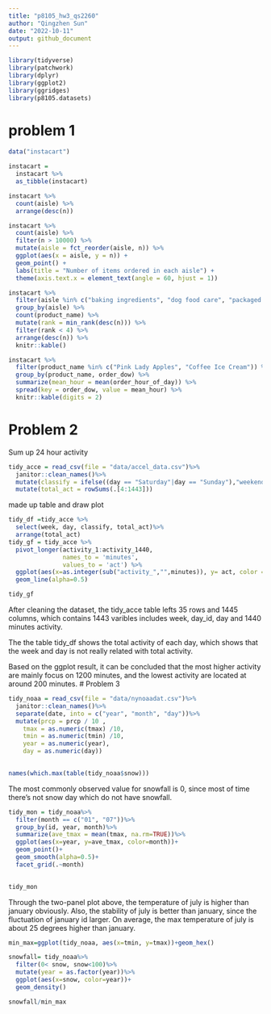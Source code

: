 ```yaml
---
title: "p8105_hw3_qs2260"
author: "Qingzhen Sun"
date: "2022-10-11"
output: github_document
---
```


```r
library(tidyverse)
library(patchwork)
library(dplyr)
library(ggplot2)
library(ggridges)
library(p8105.datasets)

```
# problem 1
```r

data("instacart")

instacart = 
  instacart %>% 
  as_tibble(instacart)
```

```r
instacart %>% 
  count(aisle) %>% 
  arrange(desc(n))
```

```r
instacart %>% 
  count(aisle) %>% 
  filter(n > 10000) %>% 
  mutate(aisle = fct_reorder(aisle, n)) %>% 
  ggplot(aes(x = aisle, y = n)) + 
  geom_point() + 
  labs(title = "Number of items ordered in each aisle") +
  theme(axis.text.x = element_text(angle = 60, hjust = 1))
```

```r
instacart %>% 
  filter(aisle %in% c("baking ingredients", "dog food care", "packaged vegetables fruits")) %>%
  group_by(aisle) %>% 
  count(product_name) %>% 
  mutate(rank = min_rank(desc(n))) %>% 
  filter(rank < 4) %>% 
  arrange(desc(n)) %>%
  knitr::kable()
```
```r
instacart %>%
  filter(product_name %in% c("Pink Lady Apples", "Coffee Ice Cream")) %>%
  group_by(product_name, order_dow) %>%
  summarize(mean_hour = mean(order_hour_of_day)) %>%
  spread(key = order_dow, value = mean_hour) %>%
  knitr::kable(digits = 2)
```





# Problem 2

Sum up 24 hour activity
```r
tidy_acce = read_csv(file = "data/accel_data.csv")%>% 
  janitor::clean_names()%>%
  mutate(classify = ifelse((day == "Saturday"|day == "Sunday"),"weekend","weekday"))%>%
  mutate(total_act = rowSums(.[4:1443]))
```
made up table and draw plot
```r
tidy_df =tidy_acce %>% 
  select(week, day, classify, total_act)%>%
  arrange(total_act)
tidy_gf = tidy_acce %>%
  pivot_longer(activity_1:activity_1440,
               names_to = 'minutes',
               values_to = 'act') %>%
  ggplot(aes(x=as.integer(sub("activity_","",minutes)), y= act, color = day))+
  geom_line(alpha=0.5)

tidy_gf

```
After cleaning the dataset, the tidy_acce table lefts 35 rows and 1445 columns, which contains 1443 varibles includes week, day_id, day and 1440 minutes activity. 

The the table tidy_df shows the total activity of each day, which shows that the week and day is not really related with total activity.

Based on the ggplot result, it can be concluded that the most higher activity are mainly focus on 1200 minutes, and the lowest activity are located at around 200 minutes. 
# Problem 3

```r
tidy_noaa = read_csv(file = "data/nynoaadat.csv")%>% 
  janitor::clean_names()%>%
  separate(date, into = c("year", "month", "day"))%>%
  mutate(prcp = prcp / 10 ,
    tmax = as.numeric(tmax) /10,
    tmin = as.numeric(tmin) /10,
    year = as.numeric(year),
    day = as.numeric(day))
  
```

```r
names(which.max(table(tidy_noaa$snow)))
```
The most commonly observed value for snowfall is 0, since most of time there's not snow day which do not have snowfall.
```r
tidy_mon = tidy_noaa%>%
  filter(month == c("01", "07"))%>%
  group_by(id, year, month)%>%
  summarize(ave_tmax = mean(tmax, na.rm=TRUE))%>%
  ggplot(aes(x=year, y=ave_tmax, color=month))+
  geom_point()+
  geom_smooth(alpha=0.5)+
  facet_grid(.~month)
  

tidy_mon
```

Through the two-panel plot above, the temperature of july is higher than january obviously. Also, the stability of july is better than january, since the fluctuation of january id larger. On average, the max temperature of july is about 25 degrees higher than january.

```r
min_max=ggplot(tidy_noaa, aes(x=tmin, y=tmax))+geom_hex()

snowfall= tidy_noaa%>%
  filter(0< snow, snow<100)%>%
  mutate(year = as.factor(year))%>%
  ggplot(aes(x=snow, color=year))+
  geom_density()

snowfall/min_max
```

